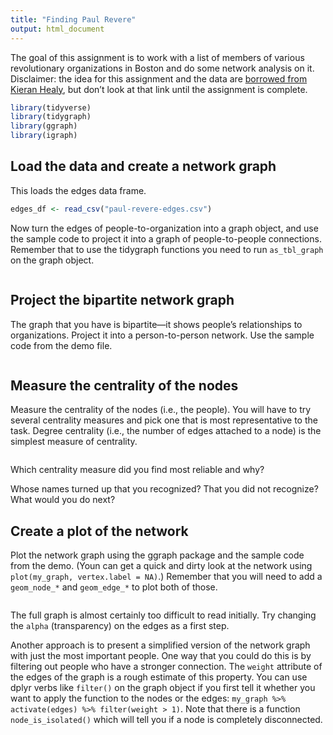 ```yaml
---
title: "Finding Paul Revere"
output: html_document
---
```


The goal of this assignment is to work with a list of members of various revolutionary organizations in Boston and do some network analysis on it. Disclaimer: the idea for this assignment and the data are [borrowed from Kieran Healy](https://github.com/kjhealy/revere), but don't look at that link until the assignment is complete. 

```r
library(tidyverse)
library(tidygraph)
library(ggraph)
library(igraph)
```

## Load the data and create a network graph

This loads the edges data frame.

```r
edges_df <- read_csv("paul-revere-edges.csv")
```

Now turn the edges of people-to-organization into a graph object, and use the sample code to project it into a graph of people-to-people connections. Remember that to use the tidygraph functions you need to run `as_tbl_graph` on the graph object. 

```r

```

## Project the bipartite network graph 

The graph that you have is bipartite---it shows people's relationships to organizations. Project it into a person-to-person network. Use the sample code from the demo file.

```r

```

## Measure the centrality of the nodes

Measure the centrality of the nodes (i.e., the people). You will have to try several centrality measures and pick one that is most representative to the task. Degree centrality (i.e., the number of edges attached to a node) is the simplest measure of centrality.

```r

```

Which centrality measure did you find most reliable and why?

Whose names turned up that you recognized? That you did not recognize? What would you do next?

## Create a plot of the network

Plot the network graph using the ggraph package and the sample code from the demo. (Youn can get a quick and dirty look at the network using `plot(my_graph, vertex.label = NA)`.) Remember that you will need to add a `geom_node_*` and `geom_edge_*` to plot both of those.

```r

```

The full graph is almost certainly too difficult to read initially. Try changing the `alpha` (transparency) on the edges as a first step. 

Another approach is to present a simplified version of the network graph with just the most important people. One way that you could do this is by filtering out people who have a stronger connection. The `weight` attribute of the edges of the graph is a rough estimate of this property. You can use dplyr verbs like `filter()` on the graph object if you first tell it whether you want to apply the function to the nodes or the edges: `my_graph %>% activate(edges) %>% filter(weight > 1)`. Note that there is a function `node_is_isolated()` which will tell you if a node is completely disconnected.

```r

```
